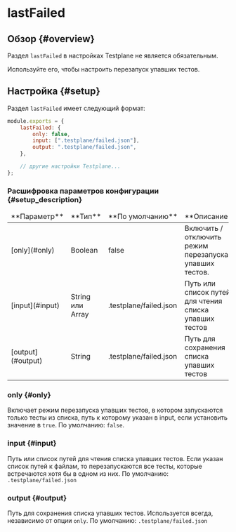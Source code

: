 
# lastFailed

## Обзор {#overview}

Раздел `lastFailed` в настройках Testplane не является обязательным.

Используйте его, чтобы настроить перезапуск упавших тестов.

## Настройка {#setup}

Раздел `lastFailed` имеет следующий формат:

```javascript
module.exports = {
    lastFailed: {
        only: false,
        input: [".testplane/failed.json"],
        output: ".testplane/failed.json",
    },

    // другие настройки Testplane...
};
```

### Расшифровка параметров конфигурации {#setup_description}

<table>
<thead>
<tr><td>**Параметр**</td><td>**Тип**</td><td>**По&nbsp;умолчанию**</td><td>**Описание**</td></tr>
</thead>
<tbody>
<tr><td>[only](#only)</td><td>Boolean</td><td>false</td><td>Включить / отключить режим перезапуска упавших тестов.</td></tr>
<tr><td>[input](#input)</td><td>String или Array</td><td>.testplane/failed.json</td><td>Путь или список путей для чтения списка упавших тестов</td></tr>
<tr><td>[output](#output)</td><td>String</td><td>.testplane/failed.json</td><td>Путь для сохранения списка упавших тестов</td></tr>

</tbody>
</table>

### only {#only}

Включает режим перезапуска упавших тестов, в котором запускаются только тесты из списка, путь к которому указан в input, если установить значение в `true`. По умолчанию: `false`.

### input {#input}

Путь или список путей для чтения списка упавших тестов. Если указан список путей к файлам, то перезапускаются все тесты, которые встречаются хотя бы в одном из них. По умолчанию: `.testplane/failed.json`

### output {#output}

Путь для сохранения списка упавших тестов. Используется всегда, независимо от опции `only`. По умолчанию: `.testplane/failed.json`
